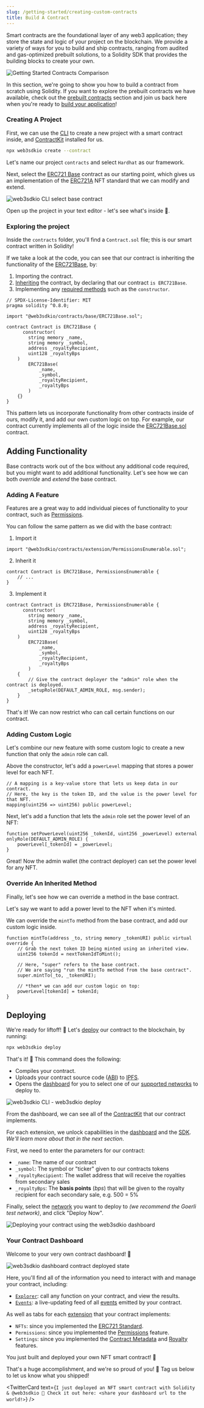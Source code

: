 ```yaml
---
slug: /getting-started/creating-custom-contracts
title: Build A Contract
---
```



Smart contracts are the foundational layer of any web3 application; they store the state and logic of your project on the blockchain.
We provide a variety of ways for you to build and ship contracts, ranging from audited and gas-optimized prebuilt solutions,
to a Solidity SDK that provides the building blocks to create your own.

![Getting Started Contracts Comparison](./assets/getting-started-contracts-comparison.png)

In this section, we're going to show you how to build a contract from scratch using Solidity.
If you want to explore the prebuilt contracts we have available, check out the [prebuilt contracts](/pre-built-contracts) section
and join us back here when you're ready to [build your application](/getting-started/building-app)!

<div className="row" style={{ marginBottom: 24 }}>
  <div className="col col--12" style={{ padding: 8 }}>
    <QuickstartCard
      name="Explore Prebuilt Contracts"
      link="/pre-built-contracts"
      image="/assets/icons/general.png"
    />
  </div>
</div>

### Creating A Project

First, we can use the [CLI](/cli) to create a new project with a smart contract inside,
and [ContractKit](/contractkit) installed for us.

```bash
npx web3sdkio create --contract
```

Let's name our project `contracts` and select `Hardhat` as our framework.

Next, select the [ERC721 Base](/contractkit/base-contracts/erc-721/erc721base) contract as our starting point,
which gives us an implementation of the [ERC721A](/contractkit/erc721) NFT standard that we can modify and extend.

![web3sdkio CLI select base contract](./assets/1.png)

Open up the project in your text editor - let's see what's inside 👀.

### Exploring the project

Inside the `contracts` folder, you'll find a `Contract.sol` file; this is our smart contract written in Solidity!

If we take a look at the code, you can see that our contract is inheriting the functionality of the [ERC721Base](/contractkit/base-contracts/erc-721/erc721base),
by:

1. Importing the contract.
2. [Inheriting](https://docs.soliditylang.org/en/v0.8.12/contracts.html#inheritance) the contract, by declaring that our contract `is ERC721Base`.
3. Implementing any [required methods](/contractkit/base-contracts/erc-721/erc721base#implementing-the-contract) such as the `constructor`.

```solidity title="contracts/Contract.sol"
// SPDX-License-Identifier: MIT
pragma solidity ^0.8.0;

import "@web3sdkio/contracts/base/ERC721Base.sol";

contract Contract is ERC721Base {
      constructor(
        string memory _name,
        string memory _symbol,
        address _royaltyRecipient,
        uint128 _royaltyBps
    )
        ERC721Base(
            _name,
            _symbol,
            _royaltyRecipient,
            _royaltyBps
        )
    {}
}
```

This pattern lets us incorporate functionality from other contracts inside of ours, modify it, and add our own custom logic on top.
For example, our contract currently implements all of the logic inside
the [ERC721Base.sol](https://github.com/web3sdkio/contracts/blob/main/contracts/base/ERC721Base.sol) contract.

## Adding Functionality

Base contracts work out of the box without any additional code required, but you might want to add additional functionality.
Let's see how we can both _override_ and _extend_ the base contract.

### Adding A Feature

Features are a great way to add individual pieces of functionality to your contract, such as [Permissions](/contractkit/features/permissions).

You can follow the same pattern as we did with the base contract:

1. Import it

```solidity
import "@web3sdkio/contracts/extension/PermissionsEnumerable.sol";
```

2. Inherit it

```solidity
contract Contract is ERC721Base, PermissionsEnumerable {
    // ...
}
```

3. Implement it

```solidity
contract Contract is ERC721Base, PermissionsEnumerable {
      constructor(
        string memory _name,
        string memory _symbol,
        address _royaltyRecipient,
        uint128 _royaltyBps
    )
        ERC721Base(
            _name,
            _symbol,
            _royaltyRecipient,
            _royaltyBps
        )
    {
        // Give the contract deployer the "admin" role when the contract is deployed.
        _setupRole(DEFAULT_ADMIN_ROLE, msg.sender);
    }
}
```

That's it! We can now restrict who can call certain functions on our contract.

### Adding Custom Logic

Let's combine our new feature with some custom logic to create a new function that only the `admin` role can call.

Above the constructor, let's add a `powerLevel` mapping that stores a power level for each NFT.

```solidity
// A mapping is a key-value store that lets us keep data in our contract.
// Here, the key is the token ID, and the value is the power level for that NFT.
mapping(uint256 => uint256) public powerLevel;
```

Next, let's add a function that lets the `admin` role set the power level of an NFT:

```solidity
function setPowerLevel(uint256 _tokenId, uint256 _powerLevel) external onlyRole(DEFAULT_ADMIN_ROLE) {
    powerLevel[_tokenId] = _powerLevel;
}
```

Great! Now the admin wallet (the contract deployer) can set the power level for any NFT.

### Override An Inherited Method

Finally, let's see how we can override a method in the base contract.

Let's say we want to add a power level to the NFT when it's minted.

We can override the `mintTo` method from the base contract, and add our custom logic inside.

```solidity
function mintTo(address _to, string memory _tokenURI) public virtual override {
    // Grab the next token ID being minted using an inherited view.
    uint256 tokenId = nextTokenIdToMint();

    // Here, "super" refers to the base contract.
    // We are saying "run the mintTo method from the base contract".
    super.mintTo(_to, _tokenURI);

    // *then* we can add our custom logic on top:
    powerLevel[tokenId] = tokenId;
}
```

## Deploying

We're ready for liftoff! 🚀 Let's [deploy](/deploy) our contract to the blockchain, by running:

```bash
npx web3sdkio deploy
```

That's it! 🥳 This command does the following:

- Compiles your contract.
- Uploads your contract source code ([ABI](https://docs.soliditylang.org/en/v0.8.17/abi-spec.html)) to [IPFS](https://docs.ipfs.tech/concepts/what-is-ipfs/).
- Opens the [dashboard](/dashboard) for you to select one of our [supported networks](https://blog.web3sdk.io/guides/which-network-should-you-use/) to deploy to.

![web3sdkio CLI - web3sdkio deploy](./assets/2.png)

From the dashboard, we can see all of the [ContractKit](/contractkit) that our contract implements.

For each extension, we unlock capabilities in the [dashboard](/dashboard) and the [SDK](/sdk). _We'll learn more about that in the next section_.

First, we need to enter the parameters for our contract:

- `_name`: The name of our contract
- `_symbol`: The symbol or "ticker" given to our contracts tokens
- `_royaltyRecipient`: The wallet address that will receive the royalties from secondary sales
- `_royaltyBps`: The **basis points** (_bps_) that will be given to the royalty recipient for each secondary sale, e.g. 500 = 5%

Finally, select the [network](https://blog.web3sdk.io/guides/which-network-should-you-use/)
you want to deploy to _(we recommend the Goerli test network)_, and click "Deploy Now".

![Deploying your contract using the web3sdkio dashboard](./assets/3.png)

### Your Contract Dashboard

Welcome to your very own contract dashboard! 🎉

![web3sdkio dashboard contract deployed state](./assets/8.png)

Here, you'll find all of the information you need to interact with and manage your contract, including:

- [`Explorer`](/dashboard/view-and-interact-with-contracts): call any function on your contract, and view the results.
- [`Events`](/dashboard/activity-feed): a live-updating feed of all [events](https://docs.soliditylang.org/en/v0.8.15/contracts.html#events) emitted by your contract.

As well as tabs for each [extension](/contractkit) that your contract implements:

- `NFTs`: since you implemented the [ERC721 Standard](/contractkit/base-contracts/erc-721/erc721base).
- `Permissions`: since you implemented the [Permissions](/contractkit/permissions#permissions-enumerable-contract) feature.
- `Settings`: since you implemented the [Contract Metadata](/contractkit/contractmetadata) and [Royalty](/contractkit/royalty) features.

You just built and deployed your own NFT smart contract! 🥳

That's a huge accomplishment, and we're so proud of you! 🎉 Tag us below to let us know what you shipped!

<TwitterCard
  text={`I just deployed an NFT smart contract with Solidity & @web3sdkio 🚀 Check it out here: <share your dashboard url to the world!>`}
/>
